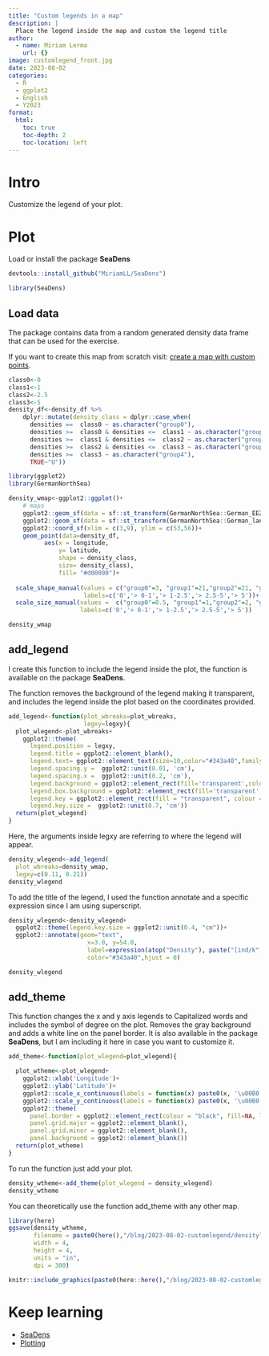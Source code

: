 ```yaml
---
title: "Custom legends in a map"
description: |
  Place the legend inside the map and custom the legend title
author:
  - name: Miriam Lerma
    url: {}
image: customlegend_front.jpg
date: 2023-08-02
categories:
  - R
  - ggplot2
  - English
  - Y2023
format:
  html:
    toc: true
    toc-depth: 2
    toc-location: left
---
```



# Intro

Customize the legend of your plot.

# Plot

Load or install the package **SeaDens** 

```r
devtools::install_github("MiriamLL/SeaDens")
```

```r
library(SeaDens)
```

## Load data

The package contains data from a random generated density data frame that can be used for the exercise. 

If you want to create this map from scratch visit: [create a map with custom points](https://www.miriam-lerma.com/posts/2023-07-13-custompoints/).

```r
class0<-0
class1<-1
class2<-2.5
class3<-5
density_df<-density_df %>% 
    dplyr::mutate(density_class = dplyr::case_when(
      densities ==  class0 ~ as.character("group0"),
      densities >=  class0 & densities <=  class1 ~ as.character("group1"),
      densities >=  class1 & densities <=  class2 ~ as.character("group2"),
      densities >=  class2 & densities <=  class3 ~ as.character("group3"),
      densities >=  class3 ~ as.character("group4"),
      TRUE~"U"))
```

```r
library(ggplot2)
library(GermanNorthSea)
```

```r
density_wmap<-ggplot2::ggplot()+
    # maps
    ggplot2::geom_sf(data = sf::st_transform(GermanNorthSea::German_EEZ,4326), colour = 'black', fill = '#3668b4')+
    ggplot2::geom_sf(data = sf::st_transform(GermanNorthSea::German_land,4326), colour = 'black', fill = '#f7bf54')+ 
    ggplot2::coord_sf(xlim = c(3,9), ylim = c(53,56))+
    geom_point(data=density_df,
          aes(x = longitude,
              y= latitude,
              shape = density_class,
              size= density_class),
              fill= "#d00000")+
  
  scale_shape_manual(values = c("group0"=3, "group1"=21,"group2"=21, "group3"=21, "group4"=21),
                     labels=c('0','> 0-1','> 1-2.5','> 2.5-5','> 5'))+
  scale_size_manual(values =  c("group0"=0.5, "group1"=1,"group2"=2, "group3"=3, "group4"=5),
                    labels=c('0','> 0-1','> 1-2.5','> 2.5-5','> 5'))
```

```r
density_wmap
```

## add_legend

I create this function to include the legend inside the plot, the function is available on the package **SeaDens**.

The function removes the background of the legend making it transparent, and includes the legend inside the plot based on the coordinates provided. 

```r
add_legend<-function(plot_wbreaks=plot_wbreaks,
                     legxy=legxy){
  plot_wlegend<-plot_wbreaks+
    ggplot2::theme(
      legend.position = legxy,
      legend.title = ggplot2::element_blank(),
      legend.text= ggplot2::element_text(size=10,color="#343a40",family='sans'),
      legend.spacing.y =  ggplot2::unit(0.01, 'cm'),
      legend.spacing.x =  ggplot2::unit(0.2, 'cm'),
      legend.background = ggplot2::element_rect(fill='transparent',colour ="transparent"),
      legend.box.background = ggplot2::element_rect(fill='transparent',colour ="transparent"),
      legend.key = ggplot2::element_rect(fill = "transparent", colour = "transparent"),
      legend.key.size =  ggplot2::unit(0.7, 'cm'))
  return(plot_wlegend)
}
```


Here, the arguments inside legxy are referring to where the legend will appear.


```r
density_wlegend<-add_legend(
  plot_wbreaks=density_wmap,
  legxy=c(0.11, 0.21))
density_wlegend
```


To add the title of the legend, I used the function annotate and a specific expression since I am using superscript.

```r
density_wlegend<-density_wlegend+
  ggplot2::theme(legend.key.size = ggplot2::unit(0.4, "cm"))+
  ggplot2::annotate(geom="text",
                      x=3.0, y=54.0,
                      label=expression(atop("Density"), paste("[ind/k", m^2,"]")),
                      color="#343a40",hjust = 0)

density_wlegend
```


## add_theme

This function changes the x and y axis legends to Capitalized words and includes the symbol of degree on the plot.
Removes the gray background and adds a white line on the panel border. It is also available in the package **SeaDens**, but I am including it here in case you want to customize it.

```r
add_theme<-function(plot_wlegend=plot_wlegend){

  plot_wtheme<-plot_wlegend+
    ggplot2::xlab('Longitude')+
    ggplot2::ylab('Latitude')+
    ggplot2::scale_x_continuous(labels = function(x) paste0(x, '\u00B0', "W")) +
    ggplot2::scale_y_continuous(labels = function(x) paste0(x, '\u00B0', "N"))+
    ggplot2::theme(
      panel.border = ggplot2::element_rect(colour = "black", fill=NA, linewidth = 1),
      panel.grid.major = ggplot2::element_blank(),
      panel.grid.minor = ggplot2::element_blank(),
      panel.background = ggplot2::element_blank())
  return(plot_wtheme)
}
```

To run the function just add your plot.

```r
density_wtheme<-add_theme(plot_wlegend = density_wlegend)
density_wtheme
```


You can theoretically use the function add_theme with any other map.

```r
library(here)
ggsave(density_wtheme, 
       filename = paste0(here(),"/blog/2023-08-02-customlegend/densitylegend_export.jpg"),
       width = 4, 
       height = 4, 
       units = "in",
       dpi = 300)
```

```r
knitr::include_graphics(paste0(here::here(),"/blog/2023-08-02-customlegend/densitylegend_export.jpg"))
```

# Keep learning

- [SeaDens](https://github.com/MiriamLL/SeaDens)  
- [Plotting](https://miriamll.github.io/R_intro/Plotting_0606.html#56)  